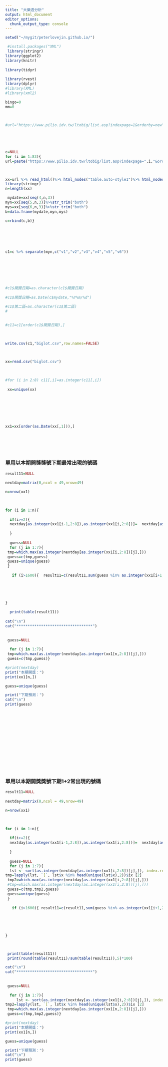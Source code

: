```yaml
---
title: "大樂透分析"
output: html_document
editor_options: 
  chunk_output_type: console
---
```

 

```r
 
setwd("~/mygit/peterlovejin.github.io/")

 #install.packages("XML")
 library(stringr)
library(ggplot2)
library(knitr)
 
library(tidyr)
 
library(rvest)
library(dplyr)
#library(XML)
#library(xml2)

bingo=0
mm=0

 
 
#url="https://www.pilio.idv.tw/ltobig/list.asp?indexpage=1&orderby=new"
 




c=NULL
for (i in 1:83){
url=paste("https://www.pilio.idv.tw/ltobig/list.asp?indexpage=",i,"&orderby=new",sep="")

 

xx=url %>% read_html()%>% html_nodes("table.auto-style1")%>% html_nodes("tr")%>% html_nodes("td") %>%html_text()
library(stringr)
n=length(xx)

 mydate=xx[seq(4,n,3)]
myn=xx[seq(5,n,3)]%>%str_trim("both")  
mys=xx[seq(6,n,3)]%>%str_trim("both")
b=data.frame(mydate,myn,mys)

c=rbind(c,b)}




 

c1=c %>% separate(myn,c("v1","v2","v3","v4","v5","v6"))
 

 
 



#c1$開獎日期=as.character(c1$開獎日期)
 
#c1$開獎日期=as.Date(c$mydate,"%Y%m/%d")
 
#c1$第二區=as.character(c1$第二區)
# 
  

#c11=c1[order(c1$開獎日期),]

 
 
write.csv(c1,"biglot.csv",row.names=FALSE)

 
 
xx=read.csv("biglot.csv") 

 
 
#for (i in 2:8) c11[,i]=as.integer(c11[,i])
 
 xx=unique(xx)
 
 
 
 
 
 

xx1=xx[order(as.Date(xx[,1])),]
 

 

 
```


### 單用以本期開獎獎號下期最常出現的號碼

```r


result11=NULL
 
nextday=matrix(0,ncol = 49,nrow=49)

n=nrow(xx1)

 
 
for (i in 1:n){
  
  if(i>=2){
  nextday[as.integer(xx1[i-1,2:8]),as.integer(xx1[i,2:8])]=  nextday[as.integer(xx1[i-1,2:8]),as.integer(xx1[i,2:8])]+1
  
  }
  
  guess=NULL
  for (j in 1:7){
 tmp=which.max(as.integer(nextday[as.integer(xx1[i,2:8])[j],]))
 guess=c(tmp,guess)
 guess=unique(guess)
 }
  
   if (i>1600){  result11=c(result11,sum(guess %in% as.integer(xx1[i+1,2:8])))}
  

 
 
  
}

  print(table(result11)) 
  
cat("\n")
cat("**********************************")   
 
  
 guess=NULL
 
  for (j in 1:7){
 tmp=which.max(as.integer(nextday[as.integer(xx1[n,2:8])[j],]))
 guess=c(tmp,guess)}

#print(nextday)
print("本期開獎：")  
print(xx1[n,])

guess=unique(guess)

print("下期預測：")   
cat("\n")
print(guess)

 

 

 
  
 



 

 

```



 


### 單用以本期開獎獎號下期1+2常出現的號碼

```r


result11=NULL
 
nextday=matrix(0,ncol = 49,nrow=49)

n=nrow(xx1)

 
 
for (i in 1:n){
  
  if(i>=2){
  nextday[as.integer(xx1[i-1,2:8]),as.integer(xx1[i,2:8])]=  nextday[as.integer(xx1[i-1,2:8]),as.integer(xx1[i,2:8])]+1
  
  }
  
  guess=NULL
  for (j in 1:7){
  lst <- sort(as.integer(nextday[as.integer(xx1[i,2:8])[j],]), index.return=TRUE, decreasing=TRUE)
tmp=lapply(lst, `[`, lst$x %in% head(unique(lst$x),2))$ix [2]
 tmp2=which.max(as.integer(nextday[as.integer(xx1[i,2:8])[j],]))
 #tmp=which.max(as.integer(nextday[as.integer(xx1[i,2:8])[j],]))
 guess=c(tmp,tmp2,guess)
 guess=unique(guess)
 }
  
   if (i>1600){ result11=c(result11,sum(guess %in% as.integer(xx1[i+1,2:8])))}
  

 
 
  
}


 
 print(table(result11))
 print(round(table(result11)/sum(table(result11)),5)*100) 

cat("\n")
cat("**********************************")   
 
  
 guess=NULL
 
  for (j in 1:7){
     lst <- sort(as.integer(nextday[as.integer(xx1[i,2:8])[j],]), index.return=TRUE, decreasing=TRUE)
tmp2=lapply(lst, `[`, lst$x %in% head(unique(lst$x),2))$ix [2]
 tmp=which.max(as.integer(nextday[as.integer(xx1[n,2:8])[j],]))
 guess=c(tmp,tmp2,guess)}

#print(nextday)
print("本期開獎：")  
print(xx1[n,])

guess=unique(guess)

print("下期預測：")   
cat("\n")
print(guess)




 

 
  
 
 




```

 